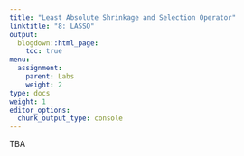 ```yaml
---
title: "Least Absolute Shrinkage and Selection Operator"
linktitle: "8: LASSO"
output:
  blogdown::html_page:
    toc: true
menu:
  assignment:
    parent: Labs
    weight: 2
type: docs
weight: 1
editor_options:
  chunk_output_type: console
---
```


<!--  NOT YET BUILT -->

TBA
